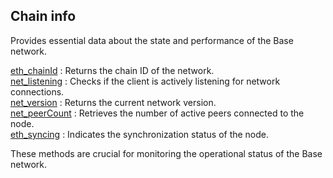 
## Chain info

Provides essential data about the state and performance of the Base network.

[eth_chainId](/base-api/chaininfo/eth_chainId) : Returns the chain ID of the network. \
[net_listening](/base-api/chaininfo/net_listening) : Checks if the client is actively listening for network connections. \
[net_version](/base-api/chaininfo/net_version) : Returns the current network version. \
[net_peerCount](/base-api/chaininfo/net_peerCount) : Retrieves the number of active peers connected to the node. \
[eth_syncing](/base-api/chaininfo/eth_syncing) : Indicates the synchronization status of the node.

These methods are crucial for monitoring the operational status of the Base network.

<Space h={16} />
<GetStarted />